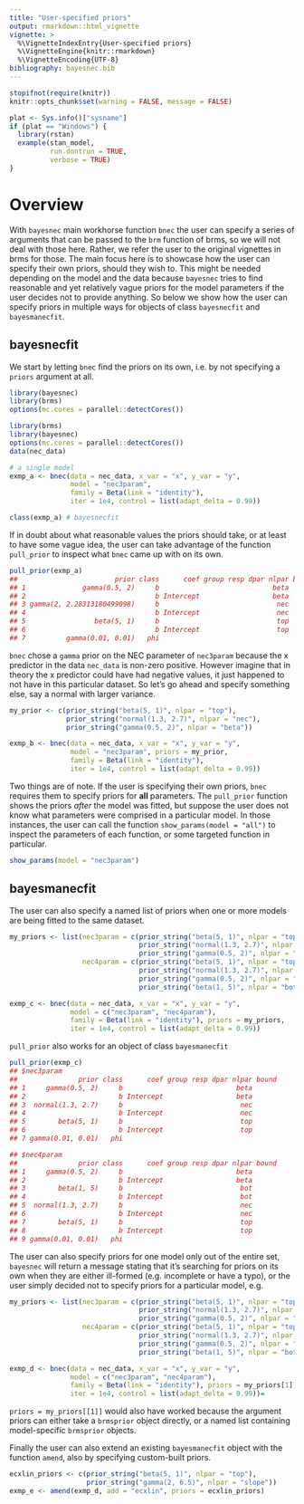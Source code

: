 ```yaml
---
title: "User-specified priors"
output: rmarkdown::html_vignette
vignette: >
  %\VignetteIndexEntry{User-specified priors}
  %\VignetteEngine{knitr::rmarkdown}
  %\VignetteEncoding{UTF-8}
bibliography: bayesnec.bib
---
```


```r
stopifnot(require(knitr))
knitr::opts_chunk$set(warning = FALSE, message = FALSE)
```

```r
plat <- Sys.info()["sysname"]
if (plat == "Windows") {
  library(rstan)
  example(stan_model,
          run.dontrun = TRUE,
          verbose = TRUE)
}
```

# Overview

With `bayesnec` main workhorse function `bnec` the user can specify a series of arguments that can be passed to the `brm` function of brms, so we will not deal with those here. Rather, we refer the user to the original vignettes in brms for those. The main focus here is to showcase how the user can specify their own priors, should they wish to. This might be needed depending on the model and the data because `bayesnec` tries to find reasonable and yet relatively vague priors for the model parameters if the user decides not to provide anything. So below we show how the user can specify priors in multiple ways for objects of class `bayesnecfit` and `bayesmanecfit`.

## bayesnecfit

We start by letting `bnec` find the priors on its own, i.e. by not specifying a `priors` argument at all.
```r
library(bayesnec)
library(brms)
options(mc.cores = parallel::detectCores())
```

```r
library(brms)
library(bayesnec)
options(mc.cores = parallel::detectCores())
data(nec_data)

# a single model
exmp_a <- bnec(data = nec_data, x_var = "x", y_var = "y",
               model = "nec3param",
               family = Beta(link = "identity"),
               iter = 1e4, control = list(adapt_delta = 0.99))

class(exmp_a) # bayesnecfit
```

If in doubt about what reasonable values the priors should take, or at least to have some vague idea, the user can take advantage of the function `pull_prior` to inspect what `bnec` came up with on its own.

```r
pull_prior(exmp_a)
##                        prior class      coef group resp dpar nlpar bound
## 1              gamma(0.5, 2)     b                            beta      
## 2                                b Intercept                  beta      
## 3 gamma(2, 2.28313180499098)     b                             nec      
## 4                                b Intercept                   nec      
## 5                 beta(5, 1)     b                             top      
## 6                                b Intercept                   top      
## 7          gamma(0.01, 0.01)   phi                                      
```

`bnec` chose a `gamma` prior on the NEC parameter of `nec3param` because the x predictor in the data `nec_data` is non-zero positive. However imagine that in theory the x predictor could have had negative values, it just happened to not have in this particular dataset. So let's go ahead and specify something else, say a normal with larger variance.

```r
my_prior <- c(prior_string("beta(5, 1)", nlpar = "top"),
              prior_string("normal(1.3, 2.7)", nlpar = "nec"),
              prior_string("gamma(0.5, 2)", nlpar = "beta"))

exmp_b <- bnec(data = nec_data, x_var = "x", y_var = "y",
               model = "nec3param", priors = my_prior,
               family = Beta(link = "identity"),
               iter = 1e4, control = list(adapt_delta = 0.99))
```

Two things are of note. If the user is specifying their own priors, `bnec` requires them to specify priors for **all** parameters. The `pull_prior` function shows the priors *after* the model was fitted, but suppose the user does not know what parameters were comprised in a particular model. In those instances, the user can call the function `show_params(model = "all")` to inspect the parameters of each function, or some targeted function in particular.

```r
show_params(model = "nec3param")
```

## bayesmanecfit

The user can also specify a named list of priors when one or more models are being fitted to the same dataset.

```r
my_priors <- list(nec3param = c(prior_string("beta(5, 1)", nlpar = "top"),
                                prior_string("normal(1.3, 2.7)", nlpar = "nec"),
                                prior_string("gamma(0.5, 2)", nlpar = "beta")),
                  nec4param = c(prior_string("beta(5, 1)", nlpar = "top"),
                                prior_string("normal(1.3, 2.7)", nlpar = "nec"),
                                prior_string("gamma(0.5, 2)", nlpar = "beta"),
                                prior_string("beta(1, 5)", nlpar = "bot")))

exmp_c <- bnec(data = nec_data, x_var = "x", y_var = "y",
               model = c("nec3param", "nec4param"),
               family = Beta(link = "identity"), priors = my_priors,
               iter = 1e4, control = list(adapt_delta = 0.99))
```

`pull_prior` also works for an object of class `bayesmanecfit`

```r
pull_prior(exmp_c)
## $nec3param
##               prior class      coef group resp dpar nlpar bound
## 1     gamma(0.5, 2)     b                            beta      
## 2                       b Intercept                  beta      
## 3  normal(1.3, 2.7)     b                             nec      
## 4                       b Intercept                   nec      
## 5        beta(5, 1)     b                             top      
## 6                       b Intercept                   top      
## 7 gamma(0.01, 0.01)   phi                                      

## $nec4param
##               prior class      coef group resp dpar nlpar bound
## 1     gamma(0.5, 2)     b                            beta      
## 2                       b Intercept                  beta      
## 3        beta(1, 5)     b                             bot      
## 4                       b Intercept                   bot      
## 5  normal(1.3, 2.7)     b                             nec      
## 6                       b Intercept                   nec      
## 7        beta(5, 1)     b                             top      
## 8                       b Intercept                   top      
## 9 gamma(0.01, 0.01)   phi                                      
```

The user can also specify priors for one model only out of the entire set, `bayesnec` will return a message stating that it's searching for priors on its own when they are either ill-formed (e.g. incomplete or have a typo), or the user simply decided not to specify priors for a particular model, e.g.

```r
my_priors <- list(nec3param = c(prior_string("beta(5, 1)", nlpar = "top"),
                                prior_string("normal(1.3, 2.7)", nlpar = "nec"),
                                prior_string("gamma(0.5, 2)", nlpar = "beta")),
                  nec4param = c(prior_string("beta(5, 1)", nlpar = "top"),
                                prior_string("normal(1.3, 2.7)", nlpar = "nec"),
                                prior_string("gamma(0.5, 2)", nlpar = "beta"),
                                prior_string("beta(1, 5)", nlpar = "bot")))

exmp_d <- bnec(data = nec_data, x_var = "x", y_var = "y",
               model = c("nec3param", "nec4param"),
               family = Beta(link = "identity"), priors = my_priors[1],
               iter = 1e4, control = list(adapt_delta = 0.99))=
```

`priors = my_priors[[1]]` would also have worked because the argument priors can either take a `brmsprior` object directly, or a named list containing model-specific `brmsprior` objects.

Finally the user can also extend an existing `bayesmanecfit` object with the function `amend`, also by specifying custom-built priors.

```r
ecxlin_priors <- c(prior_string("beta(5, 1)", nlpar = "top"),
                   prior_string("gamma(2, 6.5)", nlpar = "slope"))
exmp_e <- amend(exmp_d, add = "ecxlin", priors = ecxlin_priors)
```
